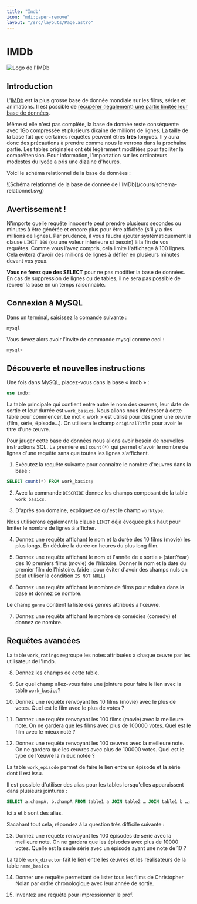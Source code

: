 ```yaml
---
title: "Imdb"
icon: "mdi:paper-remove"
layout: "/src/layouts/Page.astro"
---
```


# IMDb

![Logo de l'IMDb](/public/imdb.svg)

## Introduction

L'[IMDb](https://imdb.com) est la plus grosse base de donnée mondiale sur les
films, séries et animations. Il est possible de [récupérer (légalement) une
partie limitée leur base de données](/outils/imdb-database).

Même si elle n'est pas complète, la base de donnée reste conséquente avec 1Go
compressée et plusieurs dixaine de millions de lignes. La taille de la base
fait que certaines requêtes peuvent êtres **très** longues. Il y aura donc des
précautions à prendre comme nous le verrons dans la prochaine partie. Les
tables originales ont été légèrement modifiées pour faciliter la
compréhension. Pour information, l'importation sur les ordinateurs modestes du
lycée a pris une dizaine d'heures.

Voici le schéma relationnel de la base de données :

![Schéma relationnel de la base de donnée de l'IMDb](/cours/schema-
relationnel.svg)

## Avertissement !

N'importe quelle requête innocente peut prendre plusieurs secondes ou minutes
à être générée et encore plus pour être affichée (s'il y a des millions de
lignes). Par prudence, il vous faudra ajouter systématiquement la clause
`LIMIT 100` (ou une valeur inférieure si besoin) à la fin de vos requêtes.
Comme vous l'avez compris, cela limite l'affichage à 100 lignes. Cela évitera
d'avoir des millions de lignes à défiler en plusieurs minutes devant vos yeux.

**Vous ne ferez que des SELECT** pour ne pas modifier la base de données. En
cas de suppression de lignes ou de tables, il ne sera pas possible de recréer
la base en un temps raisonnable.

## Connexion à MySQL

Dans un terminal, saisissez la comande suivante :

```bash
mysql
```

Vous devez alors avoir l'invite de commande mysql comme ceci :

```bash
mysql>
```

## Découverte et nouvelles instructions

Une fois dans MySQL, placez-vous dans la base « imdb » :

```sql
use imdb;
```

La table principale qui contient entre autre le nom des œuvres, leur date de
sortie et leur durrée est `work_basics`. Nous allons nous intéresser à cette
table pour commencer. Le mot « work » est utilisé pour désigner une œuvre
(film, série, épisode…). On utilisera le champ `originalTitle` pour avoir le
titre d'une œuvre.

Pour jauger cette base de données nous allons avoir besoin de nouvelles
instructions SQL. La première est `count(*)` qui permet d'avoir le nombre de
lignes d'une requête sans que toutes les lignes s'affichent.

1. Exécutez la requête suivante pour connaitre le nombre d'œuvres dans la
base :

```sql
SELECT count(*) FROM work_basics;
```

2. Avec la commande `DESCRIBE` donnez les champs composant de la table
`work_basics`.

3. D'après son domaine, expliquez ce qu'est le champ `worktype`.

Nous utiliserons également la clause `LIMIT` déjà évoquée plus haut pour
limiter le nombre de lignes à afficher.

4. Donnez une requête affichant le nom et la durée des 10 films (movie)
les plus longs. En déduire la durée en heures du plus long film.

5. Donnez une requête affichant le nom et l'année de « sortie »
(startYear) des 10 premiers films (movie) de l'histoire. Donner le nom et la
date du premier film de l'histoire. (aide : pour éviter d'avoir des champs
nuls on peut utiliser la condition `IS NOT NULL`)

6. Donnez une requête affichant le nombre de films pour adultes dans la
base et donnez ce nombre.

Le champ `genre` contient la liste des genres attribués à l'œuvre.

7. Donnez une requête affichant le nombre de comédies (comedy) et donnez
ce nombre.

## Requêtes avancées

La table `work_ratings` regroupe les notes attribuées à chaque œuvre par les
utilisateur de l'Imdb.

8. Donnez les champs de cette table.

9. Sur quel champ allez-vous faire une jointure pour faire le lien avec la
table `work_basics`?

10. Donnez une requête renvoyant les 10 films (movie) avec le plus de
votes. Quel est le film avec le plus de votes ?

11. Donnez une requête renvoyant les 100 films (movie) avec la meilleure
note. On ne gardera que les films avec plus de 100000 votes. Quel est le film
avec le mieux noté ?

12. Donnez une requête renvoyant les 100 œuvres avec la meilleure note. On
ne gardera que les œuvres avec plus de 100000 votes. Quel est le type de
l'œuvre la mieux notée ?

La table `work_episode` permet de faire le lien entre un épisode et la série
dont il est issu.

Il est possible d'utiliser des alias pour les tables lorsqu'elles apparaissent
dans plusieurs jointures :

```sql
SELECT a.champA, b.champA FROM table1 a JOIN table2 … JOIN table1 b …;
```

Ici `a` et `b` sont des alias.

Sacahant tout cela, répondez à la question très difficile suivante :

13. Donnez une requête renvoyant les 100 épisodes de série avec la
meilleure note. On ne gardera que les épisodes avec plus de 10000 votes.
Quelle est la seule série avec un épisode ayant une note de 10 ?

La table `work_director` fait le lien entre les œuvres et les réalisateurs de
la table `name_basics`

14. Donner une requête permettant de lister tous les films de Christopher
Nolan par ordre chronologique avec leur année de sortie.

15. Inventez une requête pour impressionner le prof.
